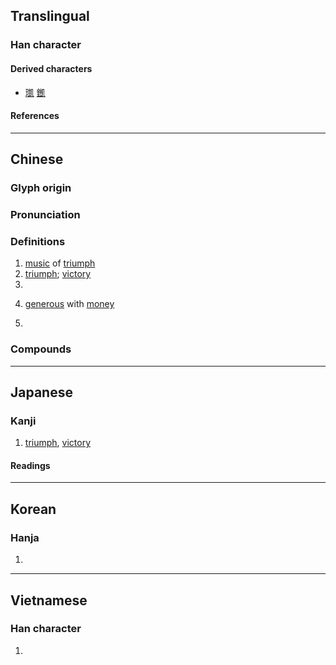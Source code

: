 {{also|凯}}
{{character info}}
==Translingual==

===Han character===
{{Han char|rn=16|rad=几|as=10|sn=12|four=27110|canj=UTHN|ids=⿰豈几}}

====Derived characters====
* [[𤩑]] [[𨬫]]

====References====
{{Han ref|kx=0134.310|dkj=01790|dj=0300.170|hdz=10278.130|uh=51F1}}

----

==Chinese==
{{zh-forms|s=凯|alt=豈,愷}}

===Glyph origin===
{{Han etym}}

===Pronunciation===
{{zh-pron
|m=kǎi
|c=hoi2,ngoi2
|h=pfs=
|md=kāi
|mn=khái
|mn-t=kai2
|w=
|mc=y
|oc=y
|cat=n,a,pn
}}

===Definitions===
{{zh-hanzi}}

# [[music]] of [[triumph]]
# [[triumph]]; [[victory]]
# {{zh-alt-form|愷|[[peaceful]]; [[harmonious]]}}
# {{lb|zh|Taiwan|colloquial}} [[generous]] with [[money]]
# {{surname|zh}}

===Compounds===
{{zh-der|凱恩斯|凱爾特|凱爾特人|凱瑟林|凱里|凱門鰐|常凱申|比什凱克|比斯凱克|凱旋門|凱樂|凱澤|凱撒|凱旋|凱風|奏凱|凱薩琳|凱歌|凱復|凱子|陸凱|興凱湖|魯凱族|安凱}}

----

==Japanese==

===Kanji===
{{ja-kanji|grade=|rs=几10}}

# [[triumph]], [[victory]]

====Readings====
{{ja-readings
|goon=かい
|kanon=かい
|kanyoon=がい
|kun=かちどき-, やわ-らぐ
}}

----

==Korean==

===Hanja===
{{ko-hanja|개}}

# {{rfdef|ko|sort=几10}}

----

==Vietnamese==

===Han character===
{{vi-readings|reading=[[khải]], [[ngai]]|rs=几10}}

# {{rfdef|vi|sort=几10}}